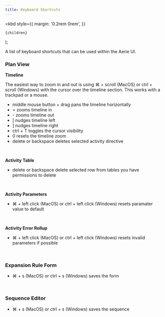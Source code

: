 ```yaml
---
title: Keyboard Shortcuts
---
```


  <kbd
    style={{
      margin: '0.2rem 0rem',
    }}
  >
    {children}
  </kbd>
);

A list of keyboard shortcuts that can be used within the Aerie UI.

### Plan View

**Timeline**

The easiest way to zoom in and out is using <Shortcut>⌘</Shortcut> + <Shortcut>scroll</Shortcut> (MacOS) or <Shortcut>ctrl</Shortcut> + <Shortcut>scroll</Shortcut> (Windows) with the cursor over the timeline section. This works with a trackpad
or a mouse.

- <Shortcut>middle mouse button</Shortcut> + <Shortcut>drag</Shortcut> pans the timeline horizontally
- <Shortcut>=</Shortcut> zooms timeline in
- <Shortcut>-</Shortcut> zooms timeline out
- <Shortcut>[</Shortcut> nudges timeline left
- <Shortcut>]</Shortcut> nudges timeline right
- <Shortcut>ctrl</Shortcut> + <Shortcut>T</Shortcut> toggles the cursor visibility
- <Shortcut>0</Shortcut> resets the timeline zoom
- <Shortcut>delete</Shortcut> or <Shortcut>backspace</Shortcut> deletes selected activity directive

<br />

**Activity Table**

- <Shortcut>delete</Shortcut> or <Shortcut>backspace</Shortcut> delete selected row from tables you have permissions to delete

<br />

**Activity Parameters**

- <Shortcut>⌘</Shortcut> + <Shortcut>left click</Shortcut> (MacOS) or <Shortcut>ctrl</Shortcut> + <Shortcut>
    left click
  </Shortcut> (Windows) resets paramater value to default

<br />

**Activity Error Rollup**

- <Shortcut>⌘</Shortcut> + <Shortcut>left click</Shortcut> (MacOS) or <Shortcut>ctrl</Shortcut> + <Shortcut>
    left click
  </Shortcut> (Windows) resets invalid parameters if possible

<br />

### Expansion Rule Form

- <Shortcut>⌘</Shortcut> + <Shortcut>s</Shortcut> (MacOS) or <Shortcut>ctrl</Shortcut> + <Shortcut>s</Shortcut> (Windows)
  saves the form

<br />

### Sequence Editor

- <Shortcut>⌘</Shortcut> + <Shortcut>s</Shortcut> (MacOS) or <Shortcut>ctrl</Shortcut> + <Shortcut>s</Shortcut> (Windows)
  saves the sequence
